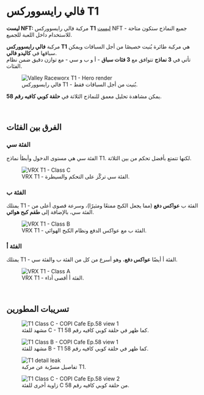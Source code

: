 # فالي رايسووركس T1  

<div className="note-box ">
  <strong>ليست NFT:</strong> مركبة فالي رايسووركس <b>T1</b> <u>ليست</u> NFT - جميع النماذج ستكون متاحة للاستخدام داخل اللعبة للجميع.
</div>

مركبة <b>فالي رايسووركس T1</b> هي مركبة طائرة بُنيت خصيصًا من أجل السباقات ويمكن سباقها في <b>كاليدو فالي</b>.  
تأتي في <b>3 نماذج</b> تتوافق مع <b>3 فئات سباق</b> - أ و ب و سي - مع توازن دقيق ضمن نظام الفئات.  

<figure className="img-center">
  <img src="/images/nfts/vrx/t1/vrx-t1-hero.avif" alt="Valley Raceworx T1 - Hero render" />
  <figcaption>فالي رايسووركس T1 - بُنيت من أجل السباقات فقط.</figcaption>
</figure>

يمكن مشاهدة تحليل معمق للنماذج الثلاثة في <b>حلقة كوبي كافيه رقم 58</b>.  

</br>

## الفرق بين الفئات  

### الفئة سي  
الفئة سي هي مستوى الدخول وأبطأ نماذج T1. لكنها تتمتع بأفضل تحكم من بين الثلاثة.  

<figure className="img-center">
  <img src="/images/nfts/vrx/t1/class-c.avif" alt="VRX T1 - Class C" />
  <figcaption>VRX T1 - الفئة سي تركّز على التحكم والسيطرة.</figcaption>
</figure>

### الفئة ب  
يمتلك T1 - الفئة ب <b>عواكس دفع</b> (مما يجعل الكبح ممتعًا ومثيرًا)، وسرعة قصوى أعلى من الفئة سي، بالإضافة إلى <b>طقم كبح هوائي</b>.  

<figure className="img-center">
  <img src="/images/nfts/vrx/t1/class-b.avif" alt="VRX T1 - Class B" />
  <figcaption>VRX T1 - الفئة ب مع عواكس الدفع ونظام الكبح الهوائي.</figcaption>
</figure>

### الفئة أ  
يمتلك T1 - الفئة أ أيضًا <b>عواكس دفع</b>، وهو أسرع من كل من الفئة ب والفئة سي.  

<figure className="img-center">
  <img src="/images/nfts/vrx/t1/class-a.avif" alt="VRX T1 - Class A" />
  <figcaption>VRX T1 - الفئة أ أقصى أداء.</figcaption>
</figure>

</br>

## تسريبات المطورين  

<div className="gallery-2x2">
  <figure>
    <img src="/images/nfts/vrx/t1/class-c-cafe58-1.avif" alt="T1 Class C - COPI Cafe Ep.58 view 1" />
    <figcaption>مشهد للفئة C - T1 كما ظهر في حلقة كوبي كافيه رقم 58.</figcaption>
  </figure>
  <figure>
    <img src="/images/nfts/vrx/t1/class-b-cafe58-1.avif" alt="T1 Class B - COPI Cafe Ep.58 view 1" />
    <figcaption>مشهد للفئة B - T1 كما ظهر في حلقة كوبي كافيه رقم 58.</figcaption>
  </figure>
  <figure>
    <img src="/images/nfts/vrx/t1/detail-leak.avif" alt="T1 detail leak" />
    <figcaption>تفاصيل مسرّبة عن مركبة T1.</figcaption>
  </figure>
  <figure>
    <img src="/images/nfts/vrx/t1/class-c-cafe58-2.avif" alt="T1 Class C - COPI Cafe Ep.58 view 2" />
    <figcaption>زاوية أخرى للفئة C من حلقة كوبي كافيه رقم 58.</figcaption>
  </figure>
</div>

